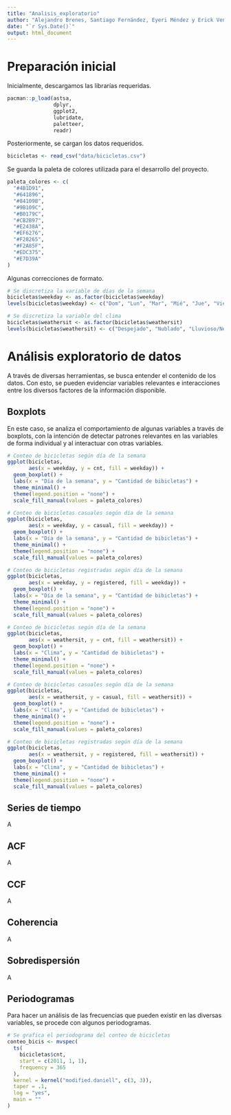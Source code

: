 ```yaml
---
title: "Analisis_exploratorio"
author: "Alejandro Brenes, Santiago Fernández, Eyeri Méndez y Erick Venegas"
date: "`r Sys.Date()`"
output: html_document
---
```


# Preparación inicial

Inicialmente, descargamos las librarías requeridas.

```r
pacman::p_load(astsa,
               dplyr,
               ggplot2,
               lubridate,
               paletteer,
               readr)
```

Posteriormente, se cargan los datos requeridos.

```r
bicicletas <- read_csv("data/bicicletas.csv")
```

Se guarda la paleta de colores utilizada para el desarrollo del proyecto.

```r
paleta_colores <- c(
  "#4B1D91",
  "#641896",
  "#84109B",
  "#9B109C",
  "#B0179C",
  "#CB2B97",
  "#E2438A",
  "#EF6276",
  "#F28265",
  "#F2A85F",
  "#EDC375",
  "#E7D39A"
)
```

Algunas correcciones de formato.

```r
# Se discretiza la variable de días de la semana
bicicletas$weekday <- as.factor(bicicletas$weekday)
levels(bicicletas$weekday) <- c("Dom", "Lun", "Mar", "Mié", "Jue", "Vie", "Sáb")

# Se discretiza la variable del clima
bicicletas$weathersit <- as.factor(bicicletas$weathersit)
levels(bicicletas$weathersit) <- c("Despejado", "Nublado", "Lluvioso/Nevado")
```


# Análisis exploratorio de datos

A través de diversas herramientas, se busca entender el contenido de los datos. Con esto, se pueden evidenciar variables relevantes e interacciones entre los diversos factores de la información disponible.

## Boxplots

En este caso, se analiza el comportamiento de algunas variables a través de boxplots, con la intención de detectar patrones relevantes en las variables de forma individual y al interactuar con otras variables.

```r
# Conteo de bicicletas según día de la semana
ggplot(bicicletas,
       aes(x = weekday, y = cnt, fill = weekday)) +
  geom_boxplot() +
  labs(x = "Día de la semana", y = "Cantidad de bibicletas") +
  theme_minimal() +
  theme(legend.position = "none") +
  scale_fill_manual(values = paleta_colores)

# Conteo de bicicletas casuales según día de la semana
ggplot(bicicletas,
       aes(x = weekday, y = casual, fill = weekday)) +
  geom_boxplot() +
  labs(x = "Día de la semana", y = "Cantidad de bibicletas") +
  theme_minimal() +
  theme(legend.position = "none") +
  scale_fill_manual(values = paleta_colores)

# Conteo de bicicletas registradas según día de la semana
ggplot(bicicletas,
       aes(x = weekday, y = registered, fill = weekday)) +
  geom_boxplot() +
  labs(x = "Día de la semana", y = "Cantidad de bibicletas") +
  theme_minimal() +
  theme(legend.position = "none") +
  scale_fill_manual(values = paleta_colores)

# Conteo de bicicletas según día de la semana
ggplot(bicicletas,
       aes(x = weathersit, y = cnt, fill = weathersit)) +
  geom_boxplot() +
  labs(x = "Clima", y = "Cantidad de bibicletas") +
  theme_minimal() +
  theme(legend.position = "none") +
  scale_fill_manual(values = paleta_colores)

# Conteo de bicicletas casuales según día de la semana
ggplot(bicicletas,
       aes(x = weathersit, y = casual, fill = weathersit)) +
  geom_boxplot() +
  labs(x = "Clima", y = "Cantidad de bibicletas") +
  theme_minimal() +
  theme(legend.position = "none") +
  scale_fill_manual(values = paleta_colores)

# Conteo de bicicletas registradas según día de la semana
ggplot(bicicletas,
       aes(x = weathersit, y = registered, fill = weathersit)) +
  geom_boxplot() +
  labs(x = "Clima", y = "Cantidad de bibicletas") +
  theme_minimal() +
  theme(legend.position = "none") +
  scale_fill_manual(values = paleta_colores)
```


## Series de tiempo

A

## ACF

A

## CCF

A

## Coherencia

A

## Sobredispersión

A

## Periodogramas

Para hacer un análisis de las frecuencias que pueden existir en las diversas variables, se procede con algunos periodogramas.

```r
# Se grafica el periodograma del conteo de bicicletas
conteo_bicis <- mvspec(
  ts(
    bicicletas$cnt,
    start = c(2011, 1, 1),
    frequency = 365
  ),
  kernel = kernel("modified.daniell", c(3, 3)),
  taper = .1,
  log = "yes",
  main = ""
)
```


